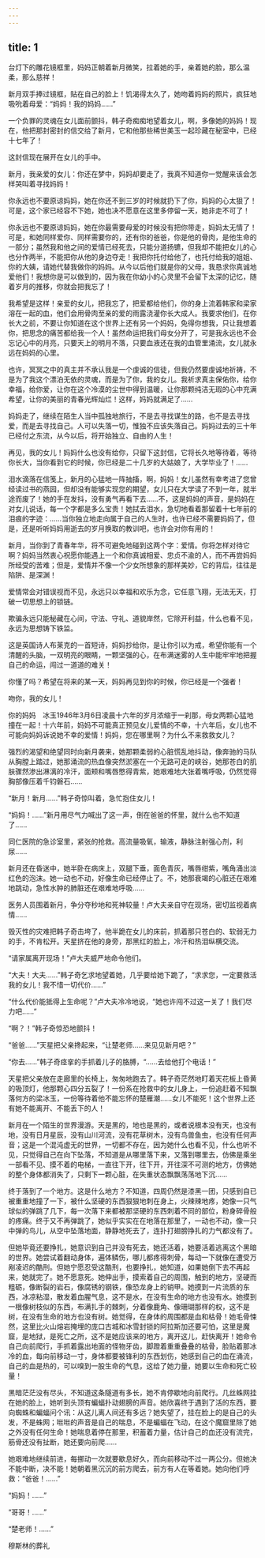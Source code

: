```yaml
---
---
---
```

title: 1
---





台灯下的雕花镜框里，妈妈正朝着新月微笑，拉着她的手，亲着她的脸，那么温柔，那么慈祥！

新月双手捧过镜框，贴在自己的脸上！饥渴得太久了，她吻着妈妈的照片，疯狂地吸吮着母爱：“妈妈！我的妈妈……”

一个负罪的灵魂在女儿面前颤抖，韩子奇痴痴地望着女儿，啊，多像她的妈妈！现在，他把那封密封的信交给了新月，它和他那些稀世美玉一起珍藏在秘室中，已经十七年了！

这封信现在展开在女儿的手中。

新月，我亲爱的女儿：你还在梦中，妈妈却要走了，我真不知道你一觉醒来该会怎样哭叫着寻找妈妈！

你永远也不要原谅妈妈，她在你还不到三岁的时候就扔下了你，妈妈的心太狠了！可是，这个家已经容不下她，她也决不愿意在这里多停留一天，她非走不可了！

你永远也不要原谅妈妈，她在你最需要母爱的时候没有把你带走，妈妈太无情了！可是，和她同样爱你、同样需要你的，还有你的爸爸，你是他的骨肉，是他生命的一部分；虽然我和他之间的爱情已经死去，只能分道扬镳，但我却不能把女儿的心也分作两半，不能把你从他的身边夺走！我把你托付给他了，也托付给我的姐姐、你的大姨，请她代替我做你的妈妈。从今以后他们就是你的父母，我恳求你真诚地爱他们！我想你是可以做到的，因为我在你幼小的心灵里不会留下太深的记忆，随着岁月的推移，你就会把我忘了！

我希望是这样！亲爱的女儿，把我忘了，把爱都给他们，你的身上流着韩家和梁家溶在一起的血，他们会用骨肉至亲的爱的雨露浇灌你长大成人。我要求他们，在你长大之前，不要让你知道在这个世界上还有另一个妈妈，免得你想我，只让我想着你，把思念的痛苦都给我一个人！虽然命运把我们母女分开了，可是我永远也不会忘记心中的月亮，只要天上的明月不落，只要血液还在我的血管里涌流，女儿就永远在妈妈的心里。

也许，冥冥之中的真主并不承认我是一个虔诚的信徒，但我仍然要虔诚地祈祷，不是为了我这个漂泊无依的灵魂，而是为了你，我的女儿。我祈求真主保佑你，给你幸福，给你爱，让你在这个冷漠的尘世中得到温暖，让你那颗纯洁无瑕的心中充满希望，让你的美丽的青春光辉灿烂！这样，妈妈就满足了……

妈妈走了，继续在陌生人当中孤独地旅行，不是去寻找谋生的路，也不是去寻找爱，而是去寻找自己。人可以失落一切，惟独不应该失落自己。妈妈过去的三十年已经付之东流，从今以后，将开始独立、自由的人生！

再见，我的女儿！妈妈什么也没有给你，只留下这封信，它将长久地等待着，等待你长大，当你看到它的时候，你已经是二十几岁的大姑娘了，大学毕业了！……

泪水滴落在信笺上，新月的心猛地一阵抽搐，啊，妈妈！女儿虽然有幸考进了您曾经读过书的燕园，但却没有能够实现您的期望，女儿只在大学读了不到一年，就半途而废了！她的手在发抖，没有勇气再看下去……不，这是妈妈的声音，是妈妈在对女儿说话，每一个字都是多么宝贵！她拭去泪水，急切地看着那留着十七年前的泪痕的字迹：……当你独立地走向属于自己的人生时，也许已经不需要妈妈了，但是，还是听听妈妈用逝去的岁月换取的教训吧，也许会对你有用的！

新月，当你到了青春年华，将不可避免地碰到这两个字：爱情。你将怎样对待它啊？妈妈当然衷心祝愿你能遇上一个和你真诚相爱、忠贞不渝的人，而不再尝妈妈所经受的苦难；但是，爱情并不像一个少女所想象的那样美妙，它的背后，往往是陷阱、是深渊！

爱情常会对错误视而不见，永远只以幸福和欢乐为念，它任意飞翔，无法无天，打破一切思想上的锁链。

欺骗永远只能秘藏在心间，守法、守礼、道貌岸然，它除开利益，什么也看不见，永远为思想铸下铁监。

这是英国诗人布莱克的一首短诗，妈妈抄给你，是让你引以为戒，希望你能有一个清醒的头脑，一双明亮的眼睛，一颗坚强的心，在布满迷雾的人生中能牢牢地把握自己的命运，闯过一道道的难关！

你懂了吗？希望在将来的某一天，妈妈再见到你的时候，你已经是一个强者！

吻你，我的女儿！

你的妈妈　冰玉1946年3月6日凌晨十六年的岁月浓缩于一刹那，母女两颗心猛地撞在一起！十六年前，妈妈不可能真正预见女儿爱情的不幸，十六年后，女儿也不可能向妈妈诉说她不幸的爱情！妈妈，您在哪里啊？为什么不来救救女儿？

强烈的渴望和绝望同时向新月袭来，她那颗柔弱的心脏慌乱地抖动，像奔驰的马队从胸膛上踏过，她那涌流的热血像突然淤塞在一个无路可走的峡谷，她那苍白的肌肤骤然渗出淋漓的冷汗，面颊和嘴唇憋得青紫，她艰难地大张着嘴呼吸，仍然觉得胸部像压着千钧磐石……

“新月！新月……”韩子奇惊叫着，急忙抱住女儿！

“妈妈！……”新月用尽气力喊出了这一声，倒在爸爸的怀里，就什么也不知道了……

同仁医院的急诊室里，紧张的抢救。高流量吸氧，输液，静脉注射强心剂，利尿……

新月还在昏迷中，她半卧在病床上，双腿下垂，面色青灰，嘴唇绀紫，嘴角涌出淡红色的泡沫。她一动也不动，好像生命已经停止了。不，她那衰竭的心脏还在艰难地跳动，急性水肿的肺脏还在艰难地呼吸……

医务人员围着新月，争分夺秒地和死神较量！卢大夫亲自守在现场，密切监视着病情……

毁灭性的灾难把韩子奇击垮了，他半跪在女儿的床前，抓着那只苍白的、软弱无力的手，不肯松开。天星挤在他的身旁，那黑红的脸上，冷汗和热泪纵横交流。

“请家属离开现场！”卢大夫威严地命令他们。

“大夫！大夫……”韩子奇乞求地望着她，几乎要给她下跪了，“求求您，一定要救活我的女儿！我不惜一切代价……”

“什么代价能抵得上生命呢？”卢大夫冷冷地说，“她也许闯不过这一关了！我们尽力吧……”

“啊？！”韩子奇惊恐地颤抖！

“爸爸……”天星把父亲搀起来，“让楚老师……来见见新月吧？”

“你去……”韩子奇痉挛的手抓着儿子的胳膊，“……去给他打个电话！”

天星把父亲放在走廊里的长椅上，匆匆地跑去了。韩子奇茫然地盯着天花板上昏黄的吸顶灯，他那颗心四分五裂了！一份系在抢救中的女儿身上，一份追赶着不知飘落何方的梁冰玉，一份等待着他不能忘怀的楚雁潮……女儿不能死！这个世界上还有她不能离开、不能丢下的人！

新月在一个陌生的世界漫游。天是黑的，地也是黑的，或者说根本没有天，也没有地，没有日月星辰，没有山川河流，没有花草树木，没有鸟兽鱼虫，也没有任何声音；这是一个混沌虚无的世界，一切都不存在，因为她什么也看不见，什么也听不见，只觉得自己在向下坠落，不知道是从哪里落下来，又落到哪里去，仿佛是乘坐一部看不见、摸不着的电梯，一直往下开，往下开，开往深不可测的地方，仿佛她的整个身体都消失了，只剩下一颗心脏，在失重状态飘飘荡荡地下沉……

终于落到了一个地方。这是什么地方？不知道，四周仍然是漆黑一团，只感到自已被重重地撞了一下，被什么坚硬的东西狠狠地刺在身上，火辣辣地疼，她像一只气球似的弹跳了几下，每一次落下来都被那坚硬的东西刺着不同的部位，粉身碎骨般的疼痛。终于又不再弹跳了，她似乎实实在在地落在那里了，一动也不动，像一只中弹的鸟儿，从空中坠落地面，静静地死去了，连扑打翅膀挣扎的力气都没有了。

但她毕竟还要挣扎，她意识到自己并没有死去，她还活着，她要活着逃离这个黑暗的世界。她尝试着翻动身体，遍体鳞伤，哪儿都疼得刺骨，每动一下就像在遭受万剐凌迟的酷刑。但她宁愿忍受这酷刑，也要挣扎，她知道，如果她倒下去不再起来，她就完了。她不愿意死。她伸出手，摸索着自己的周围，触到的地方，坚硬而粗砺，像断裂的岩石，像腐锈的钢铁，像恐龙身上的销甲。她摸到一片流质的东西，冰凉粘湿，散发着血腥气息，这不是水，在没有生命的地方也没有水。她摸到一根像树枝似的东西，布满扎手的棘刺，分着像鹿角、像珊瑚那样的权，这不是树，在没有生命的地方也没有树。她觉得，在身体的周围都是血和枯骨！她毛骨悚然，这里比火山熔岩掩埋的庞口古城和冰雪封锁的阿拉斯加还要可怕，这里是魔窟，是地狱，是死亡之所，这不是她应该来的地方，离开这儿，赶快离开！她命令自己向前爬行，手抓着露出地面的怪物牙齿，脚蹬着重重叠叠的枯骨，脸贴着那冰冷的血，每向前移动一寸，身体都要被锋利的东西划伤，她感到自己的血在涌流，自己的血是热的，可以嗅到一股生命的气息，这给了她力量，她要以生命和死亡较量！

黑暗茫茫没有尽头，不知道这条隧道有多长，她不肯停歇地向前爬行。几丝蛛网挂在她的脸上，她听到头顶有蝙蝠扑动翅膀的声音。她欣喜终于遇到了活的东西，要向蜘蛛和蝙蝠问个讯：从这儿离人间还有多远？她失望了，挂在脸上的是自己的头发，不是蛛网；咝咝的声音是自己的喘息，不是蝙蝠在飞动，在这个魔窟里除了她之外没有任何生命！她喘息着停在那里，积蓄着力量，估计自己的血还没有流完，筋骨还没有扯断，她还要向前爬……

她艰难地继续前进，每挪动一次就要歇息好久，而向前移动不过一两公分。但她决不能中断，决不能！她朝着黑沉沉的前方爬去，前方有人在等着她。她向他们呼救：“爸爸！……”

“妈妈！……”

“哥哥！……”

“楚老师！……”

穆斯林的葬礼